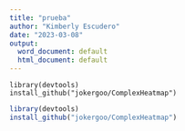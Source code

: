 ```yaml
---
title: "prueba"
author: "Kimberly Escudero"
date: "2023-03-08"
output:
  word_document: default
  html_document: default
---
```


``` {install.packages("devtools")}
library(devtools)
install_github("jokergoo/ComplexHeatmap")
```

```r
library(devtools)
install_github("jokergoo/ComplexHeatmap")
```
